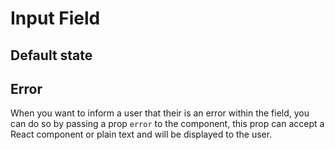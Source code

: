 
<Meta title="3. Components|Input Field" component={InputField} />

# Input Field

## Default state

<Preview>
    <Story name="Default">
        <Theme>
            <InputField label="My input label" placeholder="Placeholder" />
        </Theme>
    </Story>
</Preview>

## Error

When you want to inform a user that their is an error within the field, you can do so by passing a prop `error` to the component, this prop can accept a React component or plain text and will be displayed to the user.

<Preview>
    <Story name="Input field error">
        <Theme>
            <InputField
                error="This is an error message passed in"
                label="My input label"
                placeholder="Placeholder"
            />
        </Theme>
    </Story>
</Preview>
